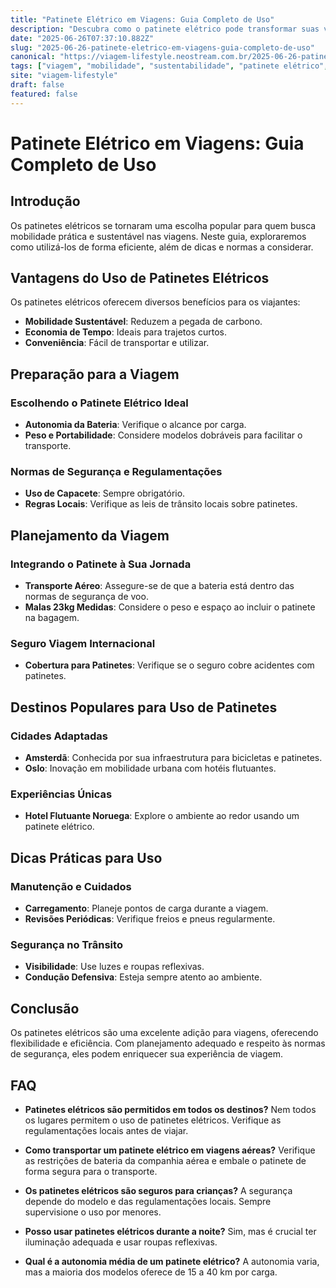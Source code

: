 ```yaml
---
title: "Patinete Elétrico em Viagens: Guia Completo de Uso"
description: "Descubra como o patinete elétrico pode transformar suas viagens, otimizando tempo e explorando destinos de forma sustentável e prática."
date: "2025-06-26T07:37:10.882Z"
slug: "2025-06-26-patinete-eletrico-em-viagens-guia-completo-de-uso"
canonical: "https://viagem-lifestyle.neostream.com.br/2025-06-26-patinete-eletrico-em-viagens-guia-completo-de-uso"
tags: ["viagem", "mobilidade", "sustentabilidade", "patinete elétrico", "dicas de viagem"]
site: "viagem-lifestyle"
draft: false
featured: false
---
```


# Patinete Elétrico em Viagens: Guia Completo de Uso

## Introdução

Os patinetes elétricos se tornaram uma escolha popular para quem busca mobilidade prática e sustentável nas viagens. Neste guia, exploraremos como utilizá-los de forma eficiente, além de dicas e normas a considerar.

## Vantagens do Uso de Patinetes Elétricos

Os patinetes elétricos oferecem diversos benefícios para os viajantes:

- **Mobilidade Sustentável**: Reduzem a pegada de carbono.
- **Economia de Tempo**: Ideais para trajetos curtos.
- **Conveniência**: Fácil de transportar e utilizar.

## Preparação para a Viagem

### Escolhendo o Patinete Elétrico Ideal

- **Autonomia da Bateria**: Verifique o alcance por carga.
- **Peso e Portabilidade**: Considere modelos dobráveis para facilitar o transporte.

### Normas de Segurança e Regulamentações

- **Uso de Capacete**: Sempre obrigatório.
- **Regras Locais**: Verifique as leis de trânsito locais sobre patinetes.

## Planejamento da Viagem

### Integrando o Patinete à Sua Jornada

- **Transporte Aéreo**: Assegure-se de que a bateria está dentro das normas de segurança de voo.
- **Malas 23kg Medidas**: Considere o peso e espaço ao incluir o patinete na bagagem.

### Seguro Viagem Internacional

- **Cobertura para Patinetes**: Verifique se o seguro cobre acidentes com patinetes.

## Destinos Populares para Uso de Patinetes

### Cidades Adaptadas

- **Amsterdã**: Conhecida por sua infraestrutura para bicicletas e patinetes.
- **Oslo**: Inovação em mobilidade urbana com hotéis flutuantes.

### Experiências Únicas

- **Hotel Flutuante Noruega**: Explore o ambiente ao redor usando um patinete elétrico.

## Dicas Práticas para Uso

### Manutenção e Cuidados

- **Carregamento**: Planeje pontos de carga durante a viagem.
- **Revisões Periódicas**: Verifique freios e pneus regularmente.

### Segurança no Trânsito

- **Visibilidade**: Use luzes e roupas reflexivas.
- **Condução Defensiva**: Esteja sempre atento ao ambiente.

## Conclusão

Os patinetes elétricos são uma excelente adição para viagens, oferecendo flexibilidade e eficiência. Com planejamento adequado e respeito às normas de segurança, eles podem enriquecer sua experiência de viagem.

## FAQ

- **Patinetes elétricos são permitidos em todos os destinos?**
  Nem todos os lugares permitem o uso de patinetes elétricos. Verifique as regulamentações locais antes de viajar.

- **Como transportar um patinete elétrico em viagens aéreas?**
  Verifique as restrições de bateria da companhia aérea e embale o patinete de forma segura para o transporte.

- **Os patinetes elétricos são seguros para crianças?**
  A segurança depende do modelo e das regulamentações locais. Sempre supervisione o uso por menores.

- **Posso usar patinetes elétricos durante a noite?**
  Sim, mas é crucial ter iluminação adequada e usar roupas reflexivas.

- **Qual é a autonomia média de um patinete elétrico?**
  A autonomia varia, mas a maioria dos modelos oferece de 15 a 40 km por carga.